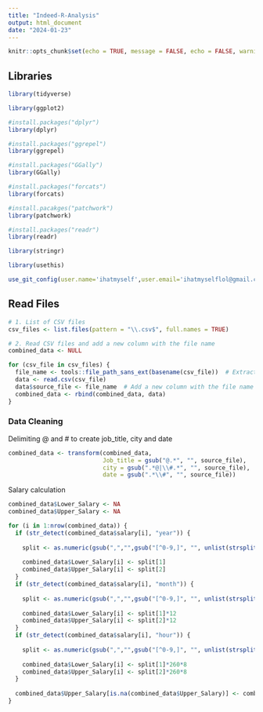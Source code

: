 ```yaml
---
title: "Indeed-R-Analysis"
output: html_document
date: "2024-01-23"
---
```


```r
knitr::opts_chunk$set(echo = TRUE, message = FALSE, echo = FALSE, warning = FALSE)
```

## Libraries

```r
library(tidyverse)

library(ggplot2)

#install.packages("dplyr")
library(dplyr)

#install.packages("ggrepel")
library(ggrepel)

#install.packages("GGally")
library(GGally)

#install.packages("forcats")
library(forcats)

#install.pacakges("patchwork")
library(patchwork)

#install.packages("readr")
library(readr)  

library(stringr)

library(usethis)

use_git_config(user.name='ihatmyself',user.email='ihatmyselflol@gmail.com')
```

## Read Files

```r


# 1. List of CSV files
csv_files <- list.files(pattern = "\\.csv$", full.names = TRUE)

# 2. Read CSV files and add a new column with the file name
combined_data <- NULL

for (csv_file in csv_files) {
  file_name <- tools::file_path_sans_ext(basename(csv_file))  # Extract file name without extension
  data <- read.csv(csv_file)
  data$source_file <- file_name  # Add a new column with the file name
  combined_data <- rbind(combined_data, data)
}

```

### Data Cleaning

Delimiting \@ and \# to create job_title, city and date

```r
combined_data <- transform(combined_data, 
                           Job_title = gsub("@.*", "", source_file),
                           city = gsub(".*@|\\#.*", "", source_file),
                           date = gsub(".*\\#", "", source_file))
```

Salary calculation

```r

combined_data$Lower_Salary <- NA
combined_data$Upper_Salary <- NA

for (i in 1:nrow(combined_data)) {
  if (str_detect(combined_data$salary[i], "year")) {
  
    split <- as.numeric(gsub(",","",gsub("[^0-9,]", "", unlist(strsplit(combined_data$salary[i], " - ")))))
    
    combined_data$Lower_Salary[i] <- split[1]
    combined_data$Upper_Salary[i] <- split[2]
  }
  if (str_detect(combined_data$salary[i], "month")) {
  
    split <- as.numeric(gsub(",","",gsub("[^0-9,]", "", unlist(strsplit(combined_data$salary[i], " - ")))))
    
    combined_data$Lower_Salary[i] <- split[1]*12
    combined_data$Upper_Salary[i] <- split[2]*12
  }
  if (str_detect(combined_data$salary[i], "hour")) {
  
    split <- as.numeric(gsub(",","",gsub("[^0-9,]", "", unlist(strsplit(combined_data$salary[i], " - ")))))
    
    combined_data$Lower_Salary[i] <- split[1]*260*8
    combined_data$Upper_Salary[i] <- split[2]*260*8
  }
  
  combined_data$Upper_Salary[is.na(combined_data$Upper_Salary)] <- combined_data$Lower_Salary[is.na(combined_data$Upper_Salary)]
}


```
